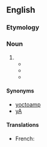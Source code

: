 {{also|yoctoampère|yocto-ampere}}
==English==
{{rfv|en}}
===Etymology===
{{prefix|en|yocto|ampere}}

===Noun===
{{en-noun}}

# {{SI-unit|yocto|ampere|electrical current|lang=en}}
#* {{quote-journal|date=2012|work=19th International Workshop on Active-Matrix Flatpanel Displays and Devices (AM-FPD)|title=Theoretical examination on a significantly low off-state current of a transistor using crystalline In-Ga-Zn-oxidelang=en |author=Masakazu Murakami, Kiyoshi Kato, Ko Inada, Takanori Matsuzaki, Yasuyuki Takahashi, Shunpei Yamazaki 
|volume=|number=|passage=However, in the IGZO-FET, heavy holes strongly suppress tunneling current, and at most '''yoctoampere''' off-state current is estimated which is dominated by thermally excited holes.}}
#* {{quote-journal|year=2016|work=The Japan Society of Applied Physics|title=Properties of c-axis-aligned crystalline indium–gallium–zinc oxide field-effect transistors fabricated through a tapered-trench gate process|lang=en |author=Yoshinobu Asami, Motomu Kurata, Yutaka Okazaki, Eiji Higa, Daisuke Matsubayashi, Satoru Okamoto, Shinya Sasagawa, Tomoaki Moriwaka, Tetsuya Kakehata, Yuto Yakubo|volume=55|number=4S|passage=First, they are known to show an off-state current on the order of '''yoctoampere''' per micron (10−24 A/µm) at room temperature (RT).}}
#* {{quote-book|year=2018 |title=Semiconductor device including refresh circuit for memory cell (UA Patent 9,922,692)|author=Jun Koyama|page=|lang=en |ISBN=|passage=For example, the off-state current per micrometer of the channel width at 85° C. is less than or equal to 100 yA (1 yA ('''yoctoampere''') is 1×10 −24 A).}}

====Synonyms====
* [[yoctoamp]]
* [[yA]]

====Translations====
{{trans-top|unit of electrical current}}
* French: {{t+|fr|yoctoampère|m}}
{{trans-mid}}
{{trans-bottom}}